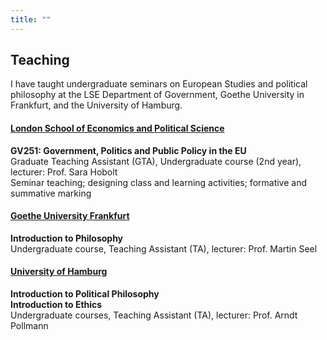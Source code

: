 ```yaml
---
title: ""
---
```

## Teaching

I have taught undergraduate seminars on European Studies and political philosophy at the LSE Department of Government, Goethe University in Frankfurt, and the University of Hamburg.

#### [London School of Economics and Political Science](https://www.lse.ac.uk/government)

**GV251: Government, Politics and Public Policy in the EU**\
Graduate Teaching Assistant (GTA), Undergraduate course (2nd year), lecturer: Prof. Sara Hobolt\
Seminar teaching; designing class and learning activities; formative and summative marking

#### [Goethe University Frankfurt](https://www.uni-frankfurt.de/43952869/ENGLISH)
**Introduction to Philosophy**\
Undergraduate course, Teaching Assistant (TA), lecturer: Prof. Martin Seel

#### [University of Hamburg](https://www.philosophie.uni-hamburg.de/en.html)
**Introduction to Political Philosophy**\
**Introduction to Ethics**\
Undergraduate courses, Teaching Assistant (TA), lecturer: Prof. Arndt Pollmann
